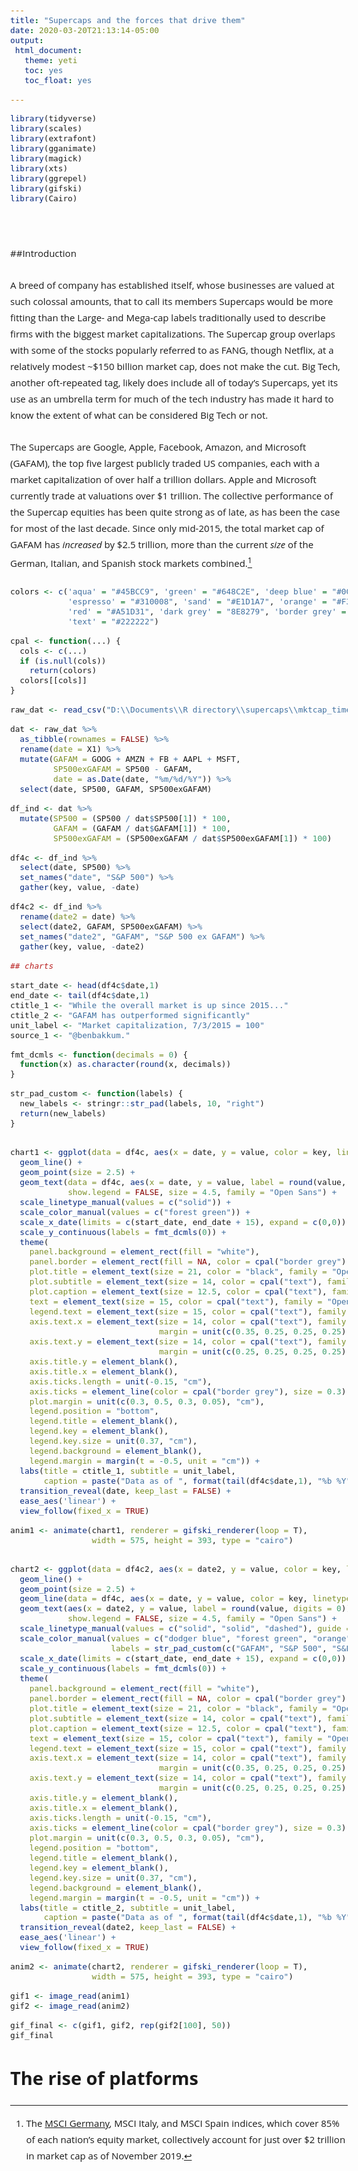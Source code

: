 ```yaml
---
title: "Supercaps and the forces that drive them"
date: 2020-03-20T21:13:14-05:00
output: 
 html_document:
   theme: yeti
   toc: yes
   toc_float: yes

---
```


<style>

h1{
  font-size: 30px;
}
h2{
  font-size: 29px;
}
body{
  font-size: 15px;
  font-family: 'Open Sans', sans-serif;
}

p{
margin: 0 0 10.5px;
margin-top: 0px;
margin-right: 0px;
margin-bottom: 25px;
margin-left: 0px;
line-height: 26px;
}
</style>


```r
library(tidyverse)
library(scales)
library(extrafont)
library(gganimate)
library(magick)
library(xts)
library(ggrepel)
library(gifski)
library(Cairo)
```

<br>

##Introduction

A breed of company has established itself, whose businesses are valued at such colossal amounts, that to call its members Supercaps would be more fitting than the Large- and Mega-cap labels traditionally used to describe firms with the biggest market capitalizations. The Supercap group overlaps with some of the stocks popularly referred to as FANG, though Netflix, at a relatively modest ~$150 billion market cap, does not make the cut. Big Tech, another oft-repeated tag, likely does include all of today's Supercaps, yet its use as an umbrella term for much of the tech industry has made it hard to know the extent of what can be considered Big Tech or not. 

The Supercaps are Google, Apple, Facebook, Amazon, and Microsoft (GAFAM), the top five largest publicly traded US companies, each with a market capitalization of over half a trillion dollars. Apple and Microsoft currently trade at valuations over \$1 trillion. The collective performance of the Supercap equities has been quite strong as of late, as has been the case for most of the last decade. Since only mid-2015, the total market cap of GAFAM has _increased_ by \$2.5 trillion, more than the current _size_ of the German, Italian, and Spanish stock markets combined.^[The [MSCI Germany](https://www.msci.com/documents/10199/d76361cb-d5a5-4185-97ce-ec5e3dd5bf2e), MSCI Italy, and MSCI Spain indices, which cover 85% of each nation's equity market, collectively account for just over $2 trillion in market cap as of November 2019.]

```r

colors <- c('aqua' = "#45BCC9", 'green' = "#648C2E", 'deep blue' = "#00567D",
            'espresso' = "#310008", 'sand' = "#E1D1A7", 'orange' = "#F38B00",
            'red' = "#A51D31", 'dark grey' = "8E8279", 'border grey' = "#808080",
            'text' = "#222222")

cpal <- function(...) {
  cols <- c(...)
  if (is.null(cols))
    return(colors)
  colors[[cols]]
}

raw_dat <- read_csv("D:\\Documents\\R directory\\supercaps\\mktcap_timeseries.csv")

dat <- raw_dat %>% 
  as_tibble(rownames = FALSE) %>% 
  rename(date = X1) %>% 
  mutate(GAFAM = GOOG + AMZN + FB + AAPL + MSFT,
         SP500exGAFAM = SP500 - GAFAM,
         date = as.Date(date, "%m/%d/%Y")) %>%
  select(date, SP500, GAFAM, SP500exGAFAM)

df_ind <- dat %>%
  mutate(SP500 = (SP500 / dat$SP500[1]) * 100,
         GAFAM = (GAFAM / dat$GAFAM[1]) * 100,
         SP500exGAFAM = (SP500exGAFAM / dat$SP500exGAFAM[1]) * 100)

df4c <- df_ind %>% 
  select(date, SP500) %>% 
  set_names("date", "S&P 500") %>% 
  gather(key, value, -date)

df4c2 <- df_ind %>% 
  rename(date2 = date) %>% 
  select(date2, GAFAM, SP500exGAFAM) %>% 
  set_names("date2", "GAFAM", "S&P 500 ex GAFAM") %>% 
  gather(key, value, -date2)

## charts

start_date <- head(df4c$date,1)
end_date <- tail(df4c$date,1)
ctitle_1 <- "While the overall market is up since 2015..."
ctitle_2 <- "GAFAM has outperformed significantly"
unit_label <- "Market capitalization, 7/3/2015 = 100"
source_1 <- "@benbakkum."

fmt_dcmls <- function(decimals = 0) {
  function(x) as.character(round(x, decimals))
}

str_pad_custom <- function(labels) {
  new_labels <- stringr::str_pad(labels, 10, "right")
  return(new_labels)
}


chart1 <- ggplot(data = df4c, aes(x = date, y = value, color = key, linetype = key)) +
  geom_line() +
  geom_point(size = 2.5) +
  geom_text(data = df4c, aes(x = date, y = value, label = round(value, digits = 0)), nudge_x = 53,
            show.legend = FALSE, size = 4.5, family = "Open Sans") +
  scale_linetype_manual(values = c("solid")) +
  scale_color_manual(values = c("forest green")) +
  scale_x_date(limits = c(start_date, end_date + 15), expand = c(0,0)) +
  scale_y_continuous(labels = fmt_dcmls(0)) +
  theme(
    panel.background = element_rect(fill = "white"),
    panel.border = element_rect(fill = NA, color = cpal("border grey"), size = 0.3),
    plot.title = element_text(size = 21, color = "black", family = "Open Sans Light"),
    plot.subtitle = element_text(size = 14, color = cpal("text"), family = "Open Sans"),
    plot.caption = element_text(size = 12.5, color = cpal("text"), family = "Open Sans"),
    text = element_text(size = 15, color = cpal("text"), family = "Open Sans"),
    legend.text = element_text(size = 15, color = cpal("text"), family = "Open Sans"),
    axis.text.x = element_text(size = 14, color = cpal("text"), family = "Open Sans",
                               margin = unit(c(0.35, 0.25, 0.25, 0.25), "cm")),
    axis.text.y = element_text(size = 14, color = cpal("text"), family = "Open Sans",
                               margin = unit(c(0.25, 0.25, 0.25, 0.25), "cm")),
    axis.title.y = element_blank(),
    axis.title.x = element_blank(),
    axis.ticks.length = unit(-0.15, "cm"),
    axis.ticks = element_line(color = cpal("border grey"), size = 0.3),
    plot.margin = unit(c(0.3, 0.5, 0.3, 0.05), "cm"),
    legend.position = "bottom",
    legend.title = element_blank(),
    legend.key = element_blank(),
    legend.key.size = unit(0.37, "cm"),
    legend.background = element_blank(),
    legend.margin = margin(t = -0.5, unit = "cm")) +
  labs(title = ctitle_1, subtitle = unit_label,
       caption = paste("Data as of ", format(tail(df4c$date,1), "%b %Y"), ". ", source_1[1], sep = "")) +
  transition_reveal(date, keep_last = FALSE) +
  ease_aes('linear') +
  view_follow(fixed_x = TRUE)

anim1 <- animate(chart1, renderer = gifski_renderer(loop = T),
                 width = 575, height = 393, type = "cairo")


chart2 <- ggplot(data = df4c2, aes(x = date2, y = value, color = key, linetype = key)) +
  geom_line() +
  geom_point(size = 2.5) +
  geom_line(data = df4c, aes(x = date, y = value, color = key, linetype = key)) +
  geom_text(aes(x = date2, y = value, label = round(value, digits = 0)), nudge_x = 53,
            show.legend = FALSE, size = 4.5, family = "Open Sans") +
  scale_linetype_manual(values = c("solid", "solid", "dashed"), guide = "none") +
  scale_color_manual(values = c("dodger blue", "forest green", "orange"),
                     labels = str_pad_custom(c("GAFAM", "S&P 500", "S&P 500 ex GAFAM"))) +
  scale_x_date(limits = c(start_date, end_date + 15), expand = c(0,0)) +
  scale_y_continuous(labels = fmt_dcmls(0)) +
  theme(
    panel.background = element_rect(fill = "white"),
    panel.border = element_rect(fill = NA, color = cpal("border grey"), size = 0.3),
    plot.title = element_text(size = 21, color = "black", family = "Open Sans Light"),
    plot.subtitle = element_text(size = 14, color = cpal("text"), family = "Open Sans"),
    plot.caption = element_text(size = 12.5, color = cpal("text"), family = "Open Sans"),
    text = element_text(size = 15, color = cpal("text"), family = "Open Sans"),
    legend.text = element_text(size = 15, color = cpal("text"), family = "Open Sans"),
    axis.text.x = element_text(size = 14, color = cpal("text"), family = "Open Sans",
                               margin = unit(c(0.35, 0.25, 0.25, 0.25), "cm")),
    axis.text.y = element_text(size = 14, color = cpal("text"), family = "Open Sans",
                               margin = unit(c(0.25, 0.25, 0.25, 0.25), "cm")),
    axis.title.y = element_blank(),
    axis.title.x = element_blank(),
    axis.ticks.length = unit(-0.15, "cm"),
    axis.ticks = element_line(color = cpal("border grey"), size = 0.3),
    plot.margin = unit(c(0.3, 0.5, 0.3, 0.05), "cm"),
    legend.position = "bottom",
    legend.title = element_blank(),
    legend.key = element_blank(),
    legend.key.size = unit(0.37, "cm"),
    legend.background = element_blank(),
    legend.margin = margin(t = -0.5, unit = "cm")) +
  labs(title = ctitle_2, subtitle = unit_label,
       caption = paste("Data as of ", format(tail(df4c$date,1), "%b %Y"), ". ", source_1[1], sep = "")) +
  transition_reveal(date2, keep_last = FALSE) +
  ease_aes('linear') +
  view_follow(fixed_x = TRUE)

anim2 <- animate(chart2, renderer = gifski_renderer(loop = T),
                 width = 575, height = 393, type = "cairo")

gif1 <- image_read(anim1)
gif2 <- image_read(anim2)

gif_final <- c(gif1, gif2, rep(gif2[100], 50))
gif_final
```

## The rise of platforms












